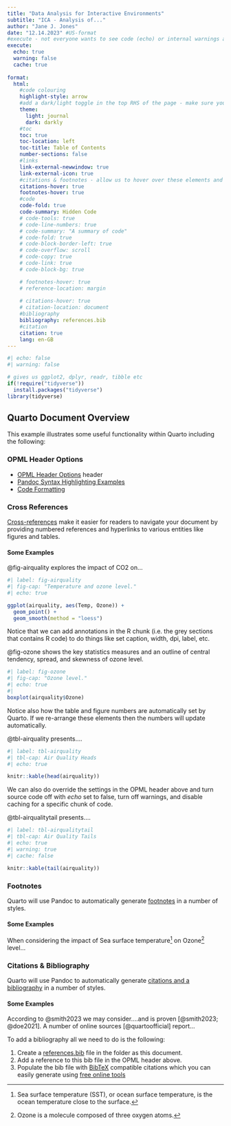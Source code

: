 ```yaml
---
title: "Data Analysis for Interactive Environments"
subtitle: "ICA - Analysis of..."
author: "Jane J. Jones"
date: "12.14.2023" #US-format
#execute - not everyone wants to see code (echo) or internal warnings and we can also cache code output to speed up our render process - we can still override this in the code chunks (see below)
execute:
  echo: true
  warning: false
  cache: true
  
format: 
  html:
    #code colouring
    highlight-style: arrow 
    #add a dark/light toggle in the top RHS of the page - make sure you maximise the browser window in case you cant see the toggle 
    theme:            
      light: journal
      dark: darkly
    #toc
    toc: true
    toc-location: left
    toc-title: Table of Contents
    number-sections: false
    #links
    link-external-newwindow: true
    link-external-icon: true
    #citations & footnotes - allow us to hover over these elements and see content
    citations-hover: true
    footnotes-hover: true
    #code
    code-fold: true
    code-summary: Hidden Code
    # code-tools: true
    # code-line-numbers: true
    # code-summary: "A summary of code"
    # code-fold: true
    # code-block-border-left: true
    # code-overflow: scroll
    # code-copy: true
    # code-link: true
    # code-block-bg: true

    # footnotes-hover: true
    # reference-location: margin
    
    # citations-hover: true
    # citation-location: document
    #bibliography
    bibliography: references.bib
    #citation
    citation: true
    lang: en-GB
---
```


```r
#| echo: false
#| warning: false

# gives us ggplot2, dplyr, readr, tibble etc
if(!require("tidyverse"))
  install.packages("tidyverse")
library(tidyverse)

```

## Quarto Document Overview

This example illustrates some useful functionality within Quarto including the following:

### OPML Header Options

* [OPML Header Options](https://quarto.org/docs/reference/formats/opml.html) header 
* [Pandoc Syntax Highlighting Examples](https://www.garrickadenbuie.com/blog/pandoc-syntax-highlighting-examples/)
* [Code Formatting](https://quarto.org/docs/output-formats/html-code.html)

### Cross References

[Cross-references](https://quarto.org/docs/authoring/cross-references.html) make it easier for readers to navigate your document by providing numbered references and hyperlinks to various entities like figures and tables. 

#### Some Examples

@fig-airquality explores the impact of CO2 on...

```r
#| label: fig-airquality
#| fig-cap: "Temperature and ozone level."
#| echo: true

ggplot(airquality, aes(Temp, Ozone)) + 
  geom_point() + 
  geom_smooth(method = "loess")
```

Notice that we can add annotations in the R chunk (i.e. the grey sections that contains R code) to do things like set caption, width, dpi, label, etc.

@fig-ozone shows the key statistics measures and an outline of central tendency, spread, and skewness of ozone level.

```r
#| label: fig-ozone
#| fig-cap: "Ozone level."
#| echo: true
#| 
boxplot(airquality$Ozone)

```

Notice also how the table and figure numbers are automatically set by Quarto. If we re-arrange these elements then the numbers will update automatically. 

@tbl-airquality presents....

```r
#| label: tbl-airquality
#| tbl-cap: Air Quality Heads
#| echo: true

knitr::kable(head(airquality))

```

We can also do override the settings in the OPML header above and turn source code off with *echo* set to false, turn off warnings, and disable caching for a specific chunk of code.

@tbl-airqualitytail presents....

```r
#| label: tbl-airqualitytail
#| tbl-cap: Air Quality Tails
#| echo: true
#| warning: true
#| cache: false

knitr::kable(tail(airquality))

```

### Footnotes

Quarto will use Pandoc to automatically generate [footnotes](https://quarto.org/docs/authoring/footnotes-and-citations.html) in a number of styles.

#### Some Examples

When considering the impact of Sea surface
temperature[^1] on Ozone[^2] level...

[^1]: Sea surface temperature (SST), or ocean surface temperature, is the ocean temperature close to the surface.

[^2]: Ozone is a molecule composed of three oxygen atoms.

### Citations & Bibliography

Quarto will use Pandoc to automatically generate [citations and a bibliography](https://quarto.org/docs/authoring/footnotes-and-citations.html) in a number of styles.

#### Some Examples

According to @smith2023 we may consider....and is proven [@smith2023; @doe2021]. A number of online sources [@quartoofficial] report...

To add a bibliography all we need to do is the following:

1. Create a [references.bib](https://github.com/nmcguinness/2023_MSC_DataAnalytics_Quarto_Demo/blob/main/references.bib) file in the folder as this document.
2. Add a reference to this bib file in the OPML header above.
3. Populate the bib file with [BibTeX](https://www.bibtex.org/Format/) compatible citations which you can easily generate using [free online tools](https://www.bibme.org/bibtex)
